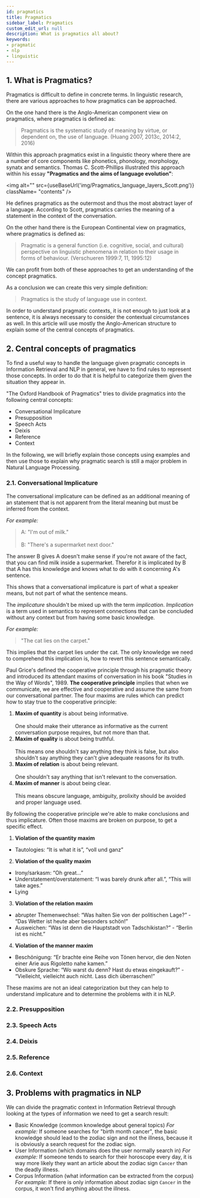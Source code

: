 ```yaml
---
id: pragmatics
title: Pragmatics
sidebar_label: Pragmatics
custom_edit_url: null
description: What is pragmatics all about?
keywords:
- pragmatic
- nlp
- linguistic
---
```


## 1. What is Pragmatics?

Pragmatics is difficult to define in concrete terms. In linguistic research, there are various approaches to how pragmatics can be approached. 

On the one hand there is the Anglo-American component view on pragmatics, where pragmatics is defined as: 
>Pragmatics is the systematic study of meaning by virtue, or dependent on, the use of language. (Huang 2007, 2013c, 2014:2, 2016)

Within this approach pragmatics exist in a linguistic theory where there are a number of core components like phonetics, phonology, morphology, synatx and semantics. Thomas C. Scott-Phillips illustrated this approach within his essay **"Pragmatics and the aims of language evolution"**:

<img
  alt=""
  src={useBaseUrl('img/Pragmatics_language_layers_Scott.png')}
  className= "contents"
/>

He defines pragmatics as the outermost and thus the most abstract layer of a language. According to Scott, pragmatics carries the meaning of a statement in the context of the conversation.

On the other hand there is the European Continental view on pragmatics, where pragmatics is defined as:
> Pragmatic is a general function (i.e. cognitive, social, and cultural) perspective on linguistic phenomena in relation to their usage in forms of behaviour. (Verschueren 1999:7, 11, 1995:12)

We can profit from both of these approaches to get an understanding of the concept pragmatics.

As a conclusion we can create this very simple definition:
>Pragmatics is the study of language use in context.

In order to understand pragmatic contexts, it is not enough to just look at a sentence, it is always necessary to consider the contextual circumstances as well.
In this article will use mostly the Anglo-American structure to explain some of the central concepts of pragmatics.

## 2. Central concepts of pragmatics

To find a useful way to handle the language given pragmatic concepts in Information Retrieval and NLP in general, we have to find rules to represent those concepts. In order to do that it is helpful to categorize them given the situation they appear in. 

"The Oxford Handbook of Pragmatics" tries to divide pragmatics into the following central concepts: 

* Conversational Implicature
* Presupposition
* Speech Acts
* Deixis
* Reference
* Context

In the following, we will briefly explain those concepts using examples and then use those to explain why pragmatic search is still a major problem in Natural Language Processing.

### 2.1. Conversational Implicature
The conversational implicature can be defined as an additional meaning of an statement that is not apparent from the literal meaning but must be inferred from the context. 

*For example:*
>A: "I'm out of milk." <br></br>
>B: "There's a supermarket next door."

The answer B gives A doesn't make sense if you're not aware of the fact, that you can find milk inside a supermarket. Therefor it is implicated by B that A has this knowledge and knows what to do with it concerning A's sentence.

This shows that a conversational implicature is part of what a speaker means, but not part of what the sentence means.

The *implicature* shouldn't be mixed up with the term  *implication*. *Implication* is a term used in semantics to represent connections that can be concluded without any context but from having some basic knowledge. 

*For example:*
> "The cat lies on the carpet."

This implies that the carpet lies under the cat. The only knowledge we need to comprehend this implication is, how to revert this sentence semantically. 

Paul Grice's defined the cooperative principle through his pragmatic theory and introduced its attendant maxims of conversation in his book "Studies in the Way of Words", 1989. **The cooperative principle** implies that when we communicate, we are effective and cooperative and assume the same from our conversational partner. The four maxims are rules which can predict how to stay true to the cooperative principle:

1. **Maxim of quantity** is about being informative. 
<br></br>One should make their utterance as informative as the current conversation purpose requires, but not more than that.
2. **Maxim of quality** is about being truthful. 
<br></br>This means one shouldn't say anything they think is false, but also shouldn't say anything they can't give adequate reasons for its truth.
3. **Maxim of relation** is about being relevant. 
<br></br>One shouldn't say anything that isn't relevant to the conversation.
4. **Maxim of manner** is about being clear. 
<br></br>This means obscure language, ambiguity, prolixity should be avoided and proper language used.

By following the cooperative principle we're able to make conclusions and thus implicature. 
Often those maxims are broken on purpose, to get a specific effect.

1. **Violation of the quantity maxim**
* Tautologies: “It is what it is”, “voll und ganz”
2. **Violation of the quality maxim**
* Irony/sarkasm: “Oh great...”
* Understatement/overstatement: “I was barely drunk after all.”, “This will take ages.”
* Lying
3. **Violation of the relation maxim**
* abrupter Themenwechsel: “Was halten Sie von der politischen Lage?” - “Das Wetter ist heute aber besonders schön!”
* Ausweichen: “Was ist denn die Hauptstadt von Tadschikistan?” - “Berlin ist es nicht.”
4. **Violation of the manner maxim**
* Beschönigung: “Er brachte eine Reihe von Tönen hervor, die den Noten einer Arie aus Rigoletto nahe kamen.”
* Obskure Sprache: “Wo warst du denn? Hast du etwas eingekauft?” - “Vielleicht, vielleicht auch nicht. Lass dich überraschen!”


These maxims are not an ideal categorization but they can help to understand implicature and to determine the problems with it in NLP.

### 2.2. Presupposition


### 2.3. Speech Acts


### 2.4. Deixis


### 2.5. Reference


### 2.6. Context


## 3. Problems with pragmatics in NLP

We can divide the pragmatic context in Information Retrieval through looking at the types of information we need to get a search result:

* Basic Knowledge (common knowledge about general topics)
*For example:* If someone searches for "birth month cancer", the basic knowledge should lead to the zodiac sign and not the illness, because it is obviously a search request for the zodiac sign.
* User Information (which domains does the user normally search in)
*For example:* If someone tends to search for their horoscope every day, it is way more likely they want an article about the zodiac sign `Cancer` than the deadly illness. 
* Corpus Information (what information can be extracted from the corpus)
*For example:* If there is only information about zodiac sign `Cancer` in the corpus, it won't find anything about the illness.